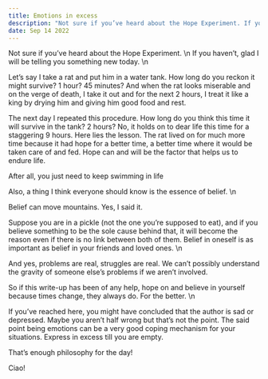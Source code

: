 ```yaml
---
title: Emotions in excess
description: "Not sure if you’ve heard about the Hope Experiment. If you haven’t, glad I will be telling you something new today."
date: Sep 14 2022
---
```


Not sure if you’ve heard about the Hope Experiment. \n If you haven’t, glad I will be telling you something new today. \n

Let’s say I take a rat and put him in a water tank. How long do you reckon it might survive? 1 hour? 45 minutes? And when the rat looks miserable and on the verge of death, I take it out and for the next 2 hours, I treat it like a king by drying him and giving him good food and rest.

The next day I repeated this procedure. How long do you think this time it will survive in the tank? 2 hours? No, it holds on to dear life this time for a staggering 9 hours. Here lies the lesson. The rat lived on for much more time because it had hope for a better time, a better time where it would be taken care of and fed. Hope can and will be the factor that helps us to endure life.

After all, you just need to keep swimming in life

Also, a thing I think everyone should know is the essence of belief. \n

Belief can move mountains. Yes, I said it.

Suppose you are in a pickle (not the one you’re supposed to eat), and if you believe something to be the sole cause behind that, it will become the reason even if there is no link between both of them. Belief in oneself is as important as belief in your friends and loved ones. \n

And yes, problems are real, struggles are real. We can’t possibly understand the gravity of someone else’s problems if we aren’t involved.

So if this write-up has been of any help, hope on and believe in yourself because times change, they always do. For the better. \n

If you’ve reached here, you might have concluded that the author is sad or depressed. Maybe you aren’t half wrong but that’s not the point. The said point being emotions can be a very good coping mechanism for your situations. Express in excess till you are empty.

That’s enough philosophy for the day!

Ciao!
